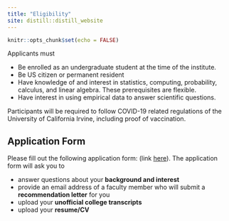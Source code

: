 ```yaml
---
title: "Eligibility"
site: distill::distill_website
---
```


```r
knitr::opts_chunk$set(echo = FALSE)


```


Applicants must 

- Be enrolled as an undergraduate student at the time of the institute.
- Be US citizen or permanent resident
- Have knowledge of and interest in statistics, computing, probability, calculus, and linear algebra. These prerequisites are flexible. 
- Have interest in using empirical data to answer scientific questions.

Participants will be required to follow COVID-19 related regulations of the University of California Irvine, including proof of vaccination. 

<!--GPA maybe will add later-->

## Application Form 

Please fill out the following application form: (link [here](https://forms.gle/TRHnUFEswUQkcVqx9)). The application form  will ask you to 

- answer questions about your **background and interest**
- provide an email address of a faculty member who will submit a **recommendation letter** for you
- upload your **unofficial college transcripts**
- upload your **resume/CV**
